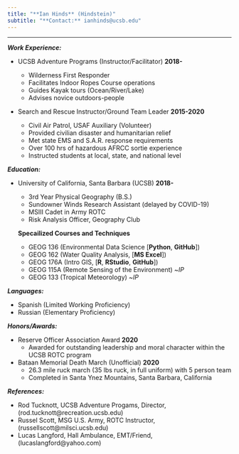 ```yaml
---
title: "**Ian Hinds** (Hindstein)"
subtitle: "**Contact:** ianhinds@ucsb.edu"
---
```

*****

***Work Experience:***

- UCSB Adventure Programs (Instructor/Facilitator) **2018-**

  - Wilderness First Responder
  - Facilitates Indoor Ropes Course operations
  - Guides Kayak tours (Ocean/River/Lake)
  - Advises novice outdoors-people

- Search and Rescue Instructor/Ground Team Leader **2015-2020**
  - Civil Air Patrol, USAF Auxiliary (Volunteer)
  - Provided civilian disaster and humanitarian relief
  - Met state EMS and S.A.R. response requirements
  - Over 100 hrs of hazardous AFRCC sortie experience
  - Instructed students at local, state, and national level

***Education:*** 

- University of California, Santa Barbara (UCSB) **2018-**

  - 3rd Year Physical Geography (B.S.)
  - Sundowner Winds Research Assistant (delayed by COVID-19)
  - MSIII Cadet in Army ROTC
  - Risk Analysis Officer, Geography Club
  
  **Specailized Courses and Techniques**
  - GEOG 136 (Environmental Data Science [**Python**,  **GitHub**])
  - GEOG 162 (Water Quality Analysis, [**MS Excel**])
  - GEOG 176A (Intro GIS, [**R**, **RStudio**, **GitHub**])
  - GEOG 115A (Remote Sensing of the Environment) ~*IP*
  - GEOG 133 (Tropical Meteorology) ~*IP*
  
***Languages:***

- Spanish (Limited Working Proficiency)
- Russian (Elementary Proficiency)

***Honors/Awards:***

- Reserve Officer Association Award **2020**
  - Awarded for outstanding leadership and moral character within the UCSB ROTC program
- Bataan Memorial Death March (Unofficial) **2020**
  - 26.3 mile ruck march (35 lbs ruck, in full uniform) with 5 person team
  - Completed in Santa Ynez Mountains, Santa Barbara, California
  
***References:***

- Rod Tucknott, UCSB Adventure Progams, Director, (rod.tucknott@recreation.ucsb.edu)
- Russel Scott, MSG U.S. Army, ROTC Instructor, (russellscott@milsci.ucsb.edu)
- Lucas Langford, Hall Ambulance, EMT/Friend, (lucaslangford@yahoo.com)


